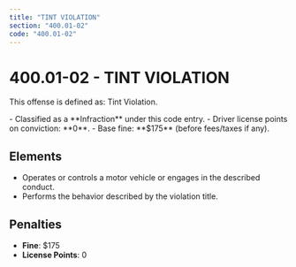 ```yaml
---
title: "TINT VIOLATION"
section: "400.01-02"
code: "400.01-02"
---
```





# 400.01-02 - TINT VIOLATION

This offense is defined as: Tint Violation.

<Aside type="tip" title="Charge Type: Infraction">
- Classified as a **Infraction** under this code entry.
- Driver license points on conviction: **0**.
- Base fine: **$175** (before fees/taxes if any).
</Aside>

## Elements
- Operates or controls a motor vehicle or engages in the described conduct.
- Performs the behavior described by the violation title.

## Penalties
- **Fine**: $175
- **License Points**: 0
